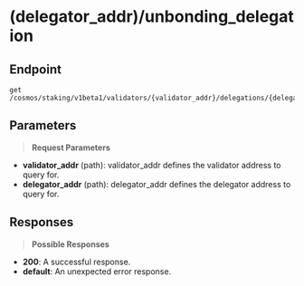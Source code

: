 # (delegator_addr)/unbonding_delegation

## Endpoint
```http
get /cosmos/staking/v1beta1/validators/{validator_addr}/delegations/{delegator_addr}/unbonding_delegation
```

## Parameters
> **Request Parameters**

- **validator_addr** (path): validator_addr defines the validator address to query for.
- **delegator_addr** (path): delegator_addr defines the delegator address to query for.

## Responses
> **Possible Responses**

- **200**: A successful response.
- **default**: An unexpected error response.

